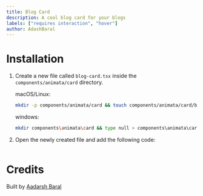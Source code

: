 ```yaml
---
title: Blog Card
description: A cool blog card for your blogs
labels: ["requires interaction", "hover"]
author: AdashBaral
---
```


<ComponentPreview name="card-blog-card--docs" />

# Installation

1. Create a new file called `blog-card.tsx` inside the `components/animata/card` directory.

   macOS/Linux:

   ```bash
   mkdir -p components/animata/card && touch components/animata/card/blog-card.tsx
   ```

   windows:

   ```bash
   mkdir components\animata\card && type null > components\animata\card\blog-card.tsx
   ```

2. Open the newly created file and add the following code:

```jsx file=<rootDir>/animata/card/blog-card.tsx

```

# Credits

Built by [Aadarsh Baral](https://github.com/aadarshbaral)
